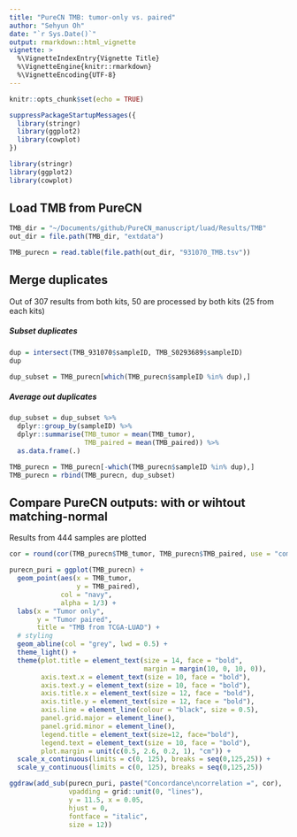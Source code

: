 ```yaml
---
title: "PureCN TMB: tumor-only vs. paired"
author: "Sehyun Oh"
date: "`r Sys.Date()`"
output: rmarkdown::html_vignette
vignette: >
  %\VignetteIndexEntry{Vignette Title}
  %\VignetteEngine{knitr::rmarkdown}
  %\VignetteEncoding{UTF-8}
---
```


```r
knitr::opts_chunk$set(echo = TRUE)
```

```r
suppressPackageStartupMessages({
  library(stringr)
  library(ggplot2)
  library(cowplot)
})
```

```r
library(stringr)
library(ggplot2)
library(cowplot)
```

## Load TMB from PureCN
```r
TMB_dir = "~/Documents/github/PureCN_manuscript/luad/Results/TMB"
out_dir = file.path(TMB_dir, "extdata")

TMB_purecn = read.table(file.path(out_dir, "931070_TMB.tsv"))
```

## Merge duplicates
Out of 307 results from both kits, 50 are processed by both kits (25 from each kits)

##### Subset duplicates
```r
dup = intersect(TMB_931070$sampleID, TMB_S0293689$sampleID)
dup
```

```r
dup_subset = TMB_purecn[which(TMB_purecn$sampleID %in% dup),]
```

##### Average out duplicates
```r
dup_subset = dup_subset %>%
  dplyr::group_by(sampleID) %>%
  dplyr::summarise(TMB_tumor = mean(TMB_tumor), 
                   TMB_paired = mean(TMB_paired)) %>%
  as.data.frame(.)
```

```r
TMB_purecn = TMB_purecn[-which(TMB_purecn$sampleID %in% dup),]
TMB_purecn = rbind(TMB_purecn, dup_subset) 
```

## Compare PureCN outputs: with or wihtout matching-normal 
Results from 444 samples are plotted

```r
cor = round(cor(TMB_purecn$TMB_tumor, TMB_purecn$TMB_paired, use = "complete.obs"), 2)

purecn_puri = ggplot(TMB_purecn) +
  geom_point(aes(x = TMB_tumor, 
                 y = TMB_paired),
             col = "navy",
             alpha = 1/3) + 
  labs(x = "Tumor only", 
       y = "Tumor paired", 
       title = "TMB from TCGA-LUAD") +
  # styling
  geom_abline(col = "grey", lwd = 0.5) + 
  theme_light() +
  theme(plot.title = element_text(size = 14, face = "bold", 
                                  margin = margin(10, 0, 10, 0)),
        axis.text.x = element_text(size = 10, face = "bold"), 
        axis.text.y = element_text(size = 10, face = "bold"), 
        axis.title.x = element_text(size = 12, face = "bold"), 
        axis.title.y = element_text(size = 12, face = "bold"), 
        axis.line = element_line(colour = "black", size = 0.5),
        panel.grid.major = element_line(), 
        panel.grid.minor = element_line(),
        legend.title = element_text(size=12, face="bold"),
        legend.text = element_text(size = 10, face = "bold"),
        plot.margin = unit(c(0.5, 2.6, 0.2, 1), "cm")) +
  scale_x_continuous(limits = c(0, 125), breaks = seq(0,125,25)) +
  scale_y_continuous(limits = c(0, 125), breaks = seq(0,125,25))

ggdraw(add_sub(purecn_puri, paste("Concordance\ncorrelation =", cor),
               vpadding = grid::unit(0, "lines"),
               y = 11.5, x = 0.05,
               hjust = 0,
               fontface = "italic",
               size = 12))
```
